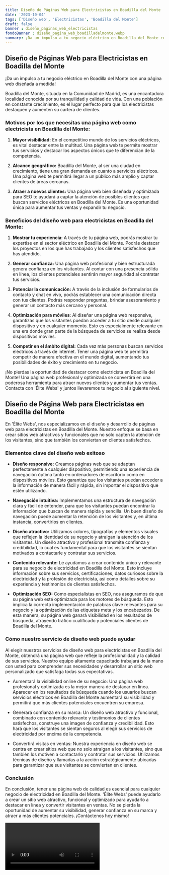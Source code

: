 ```yaml
---
title: Diseño de Páginas Web para Electricistas en Boadilla del Monte
date: '2023-10-04'
tags: ['Diseño web', 'Electricistas', 'Boadilla del Monte']
draft: false
banner : diseño_paginas_web_electricistas
fondoBanner : diseño_pagina_web_boadilladelmonte.webp
summary: ¡Da un impulso a tu negocio eléctrico en Boadilla del Monte con una página web diseñada a medida!
---
```


## Diseño de Páginas Web para Electricistas en Boadilla del Monte

¡Da un impulso a tu negocio eléctrico en Boadilla del Monte con una página web diseñada a medida!

Boadilla del Monte, situada en la Comunidad de Madrid, es una encantadora localidad conocida por su tranquilidad y calidad de vida. Con una población en constante crecimiento, es el lugar perfecto para que los electricistas destaquen y aumenten su cartera de clientes.

### Motivos por los que necesitas una página web como electricista en Boadilla del Monte:

1. **Mayor visibilidad:** En el competitivo mundo de los servicios eléctricos, es vital destacar entre la multitud. Una página web te permite mostrar tus servicios y destacar los aspectos únicos que te diferencian de la competencia.

2. **Alcance geográfico:** Boadilla del Monte, al ser una ciudad en crecimiento, tiene una gran demanda en cuanto a servicios eléctricos. Una página web te permitirá llegar a un público más amplio y captar clientes de áreas cercanas.

3. **Atraer a nuevos clientes:** Una página web bien diseñada y optimizada para SEO te ayudará a captar la atención de posibles clientes que buscan servicios eléctricos en Boadilla del Monte. Es una oportunidad única para aumentar tus ventas y expandir tu negocio.

### Beneficios del diseño web para electricistas en Boadilla del Monte:

1. **Mostrar tu experiencia**: A través de tu página web, podrás mostrar tu expertise en el sector eléctrico en Boadilla del Monte. Podrás destacar los proyectos en los que has trabajado y los clientes satisfechos que has atendido.

2. **Generar confianza:** Una página web profesional y bien estructurada genera confianza en los visitantes. Al contar con una presencia sólida en línea, los clientes potenciales sentirán mayor seguridad al contratar tus servicios.

3. **Potenciar la comunicación:** A través de la inclusión de formularios de contacto y chat en vivo, podrás establecer una comunicación directa con tus clientes. Podrás responder preguntas, brindar asesoramiento y generar un contacto más cercano y personal.

4. **Optimización para móviles**: Al diseñar una página web responsive, garantizas que los visitantes puedan acceder a tu sitio desde cualquier dispositivo y en cualquier momento. Esto es especialmente relevante en una era donde gran parte de la búsqueda de servicios se realiza desde dispositivos móviles.

5. **Competir en el ámbito digital:** Cada vez más personas buscan servicios eléctricos a través de internet. Tener una página web te permitirá competir de manera efectiva en el mundo digital, aumentando tus posibilidades de éxito y crecimiento en tu negocio.

¡No pierdas la oportunidad de destacar como electricista en Boadilla del Monte! Una página web profesional y optimizada se convertirá en una poderosa herramienta para atraer nuevos clientes y aumentar tus ventas. Contacta con 'Élite Webs' y juntos llevaremos tu negocio al siguiente nivel.

<GifSeo />

<Cta />

## Diseño de Página Web para Electricistas en Boadilla del Monte

En 'Élite Webs', nos especializamos en el diseño y desarrollo de páginas web para electricistas en Boadilla del Monte. Nuestro enfoque se basa en crear sitios web atractivos y funcionales que no solo capten la atención de los visitantes, sino que también los conviertan en clientes satisfechos.

### Elementos clave del diseño web exitoso

- **Diseño responsive:** Creamos páginas web que se adaptan perfectamente a cualquier dispositivo, permitiendo una experiencia de navegación óptima tanto en ordenadores de escritorio como en dispositivos móviles. Esto garantiza que los visitantes puedan acceder a la información de manera fácil y rápida, sin importar el dispositivo que estén utilizando.

- **Navegación intuitiva:** Implementamos una estructura de navegación clara y fácil de entender, para que los visitantes puedan encontrar la información que buscan de manera rápida y sencilla. Un buen diseño de navegación puede aumentar la retención de los visitantes y, en última instancia, convertirlos en clientes.

- **Diseño atractivo:** Utilizamos colores, tipografías y elementos visuales que reflejen la identidad de su negocio y atraigan la atención de los visitantes. Un diseño atractivo y profesional transmite confianza y credibilidad, lo cual es fundamental para que los visitantes se sientan motivados a contactarle y contratar sus servicios.

- **Contenido relevante:** Le ayudamos a crear contenido único y relevante para su negocio de electricidad en Boadilla del Monte. Esto incluye información sobre sus servicios, certificaciones, datos curiosos sobre la electricidad y la profesión de electricista, así como detalles sobre su experiencia y testimonios de clientes satisfechos.

- **Optimización SEO:** Como especialistas en SEO, nos aseguramos de que su página web esté optimizada para los motores de búsqueda. Esto implica la correcta implementación de palabras clave relevantes para su negocio y la optimización de las etiquetas meta y los encabezados. De esta manera, su página web ganará visibilidad en los resultados de búsqueda, atrayendo tráfico cualificado y potenciales clientes de Boadilla del Monte.

### Cómo nuestro servicio de diseño web puede ayudar

Al elegir nuestros servicios de diseño web para electricistas en Boadilla del Monte, obtendrá una página web que refleje la profesionalidad y la calidad de sus servicios. Nuestro equipo altamente capacitado trabajará de la mano con usted para comprender sus necesidades y desarrollar un sitio web personalizado que satisfaga todas sus expectativas.

- Aumentará la visibilidad online de su negocio: Una página web profesional y optimizada es la mejor manera de destacar en línea. Aparecer en los resultados de búsqueda cuando los usuarios buscan servicios eléctricos en Boadilla del Monte aumentará su visibilidad y permitirá que más clientes potenciales encuentren su empresa.

- Generará confianza en su marca: Un diseño web atractivo y funcional, combinado con contenido relevante y testimonios de clientes satisfechos, construye una imagen de confianza y credibilidad. Esto hará que los visitantes se sientan seguros al elegir sus servicios de electricidad por encima de la competencia.

- Convertirá visitas en ventas: Nuestra experiencia en diseño web se centra en crear sitios web que no solo atraigan a los visitantes, sino que también los motiven a contactarlo y contratar sus servicios. Utilizamos técnicas de diseño y llamadas a la acción estratégicamente ubicadas para garantizar que sus visitantes se conviertan en clientes.

### Conclusión

En conclusión, tener una página web de calidad es esencial para cualquier negocio de electricidad en Boadilla del Monte. 'Élite Webs' puede ayudarlo a crear un sitio web atractivo, funcional y optimizado para ayudarlo a destacar en línea y convertir visitantes en ventas. No se pierda la oportunidad de aumentar su visibilidad, generar confianza en su marca y atraer a más clientes potenciales. ¡Contáctenos hoy mismo!

<Video />

<CtaBot job='Electricistas' city='Boadilla del Monte'/>

<Gmaps query='Boadilla del Monte+españa+maps' />